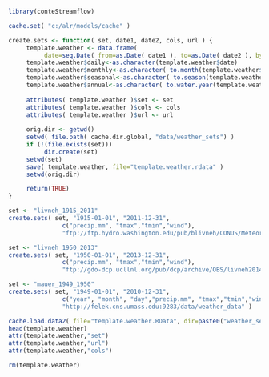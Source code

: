 ```r

library(conteStreamflow)

cache.set( "c:/alr/models/cache" )

```


```r
create.sets <- function( set, date1, date2, cols, url ) {     
     template.weather <- data.frame( 
          date=seq.Date( from=as.Date( date1 ), to=as.Date( date2 ), by="day" ) )
     template.weather$daily<-as.character(template.weather$date)
     template.weather$monthly<-as.character( to.month(template.weather$date) )
     template.weather$seasonal<-as.character( to.season(template.weather$date) )
     template.weather$annual<-as.character( to.water.year(template.weather$date) )
     
     attributes( template.weather )$set <- set
     attributes( template.weather )$cols <- cols
     attributes( template.weather )$url <- url
     
     orig.dir <- getwd()
     setwd( file.path( cache.dir.global, "data/weather_sets") )
     if (!(file.exists(set)))
          dir.create(set)
     setwd(set)
     save( template.weather, file="template.weather.rdata" ) 
     setwd(orig.dir)

     return(TRUE)
}

```

```r

set <- "livneh_1915_2011"
create.sets( set, "1915-01-01", "2011-12-31",
               c("precip.mm", "tmax","tmin","wind"),
               "ftp://ftp.hydro.washington.edu/pub/blivneh/CONUS/Meteorology.asc.v.1.2.1915.2011.bz2/" )

set <- "livneh_1950_2013"
create.sets( set, "1950-01-01", "2013-12-31",
               c("precip.mm", "tmax","tmin","wind"),
               "ftp://gdo-dcp.ucllnl.org/pub/dcp/archive/OBS/livneh2014.1_16deg/ascii/daily/" )

set <- "mauer_1949_1950"
create.sets( set, "1949-01-01", "2010-12-31",
               c("year", "month", "day","precip.mm", "tmax","tmin","wind"),
               "http://felek.cns.umass.edu:9283/data/weather_data" )


```


```r
cache.load.data2( file="template.weather.RData", dir=paste0("weather_sets/",set) )
head(template.weather)
attr(template.weather,"set")
attr(template.weather,"url")
attr(template.weather,"cols")

rm(template.weather)

```
